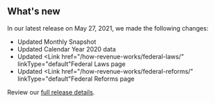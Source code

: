 ## What's new

In our latest release on May 27, 2021, we made the following changes:

- Updated <Link href="/fact-sheet" linkType="default">Monthly Snapshot</Link>
- Updated <Link href="/downloads/production/" linkType="default">Calendar Year 2020 data</Link>
- Updated <Link href="/how-revenue-works/federal-laws/" linkType="default"Federal Laws page</Link>
- Updated <Link href="/how-revenue-works/federal-reforms/" linkType="default"Federal Reforms page</Link>




Review our [full release details](https://github.com/ONRR/nrrd/releases).
